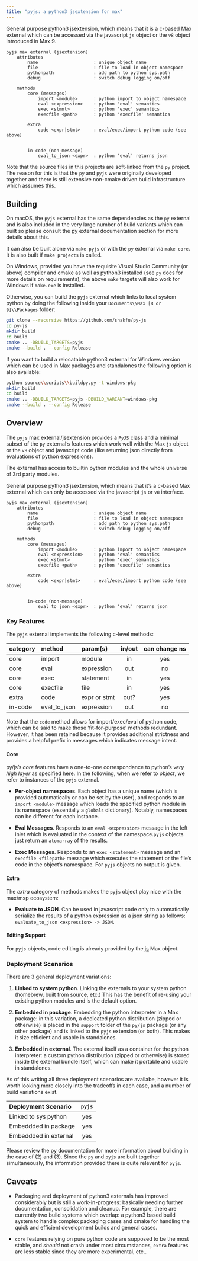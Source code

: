 ```yaml
---
title: "pyjs: a python3 jsextension for max"
---
```


General purpose python3 jsextension, which means that it is a c-based Max external which can be accessed via the javascript `js` object or the `v8` object introduced in Max 9.

```text
pyjs max external (jsextension)
    attributes
        name                     : unique object name
        file                     : file to load in object namespace
        pythonpath               : add path to python sys.path
        debug                    : switch debug logging on/off
    
    methods 
        core (messages)
            import <module>      : python import to object namespace
            eval <expression>    : python 'eval' semantics
            exec <stmnt>         : python 'exec' semantics
            execfile <path>      : python 'execfile' semantics
        
        extra
            code <expr|stmt>     : eval/exec/import python code (see above)
            

        in-code (non-message)
            eval_to_json <expr>  : python 'eval' returns json

```

Note that the source files in this projects are soft-linked from the `py` project. The reason for this is that the `py` and `pyjs` were originally developed together and there is still extensive non-cmake driven build infrastructure which assumes this.

## Building

On macOS, the `pyjs` external has the same dependencies as the `py` external and is also included in the very large number of build variants which can built so please consult the [py](https://github.com/shakfu/py-js/tree/main/source/projects/py) external documentation section for more details about this.

It can also be built alone via `make pyjs` or with the `py` external via `make core`. It is also built if `make projects` is called.

On Windows, provided you have the requisite Visual Studio Community (or above) compiler and cmake as well as python3 installed (see `py` docs for more details on requirements), the above `make` targets will also work for Windows if `make.exe` is installed.

Otherwise, you can build the `pyjs` external which links to local system python by doing the following inside your `Documents\\Max [8 or 9]\\Packages` folder:

```sh
git clone --recursive https://github.com/shakfu/py-js
cd py-js
mkdir build
cd build
cmake .. -DBUILD_TARGETS=pyjs
cmake --build . --config Release
```

If you want to build a relocatable python3 external for Windows version which can be used in Max packages and standalones the following option is also available:

```sh
python source\\scripts\\buildpy.py -t windows-pkg
mkdir build
cd build
cmake .. -DBUILD_TARGETS=pyjs -DBUILD_VARIANT=windows-pkg
cmake --build . --config Release
```

## Overview

The `pyjs` max external/jsextension provides a `PyJS` class and a minimal subset of the `py` external's features which work well with the Max `js` object or the `v8` object and javascript code (like returning json directly from evaluations of python expressions).

The external has access to builtin python modules and the whole universe of 3rd party modules.

General purpose python3 jsextension, which means that it's a c-based Max external which can only be accessed via the javascript `js` or `v8` interface.

```text
pyjs max external (jsextension)
    attributes
        name                     : unique object name
        file                     : file to load in object namespace
        pythonpath               : add path to python sys.path
        debug                    : switch debug logging on/off
    
    methods 
        core (messages)
            import <module>      : python import to object namespace
            eval <expression>    : python 'eval' semantics
            exec <stmnt>         : python 'exec' semantics
            execfile <path>      : python 'execfile' semantics
        
        extra
            code <expr|stmt>     : eval/exec/import python code (see above)
            

        in-code (non-message)
            eval_to_json <expr>  : python 'eval' returns json

```

### Key Features

The `pyjs` external implements the following c-level methods:

category | method       | param(s)      | in/out | can change ns
:------- | :----------- | :------------ | :----: | :------------:
core     | import       | module        | in     | yes
core     | eval         | expression    | out    | no
core     | exec         | statement     | in     | yes
core     | execfile     | file          | in     | yes
extra    | code         | expr or stmt  | out?   | yes
in-code  | eval_to_json | expression    | out    | no

Note that the `code` method allows for import/exec/eval of python code, which can be said to make those 'fit-for-purpose' methods redundant. However, it has been retained because it provides additional strictness and provides a helpful prefix in messages which indicates message intent.

#### Core

py/js's *core* features have a one-to-one correspondance to python's *very high layer* as specified [here](https://docs.python.org/3/c-api/veryhigh.html). In the following, when we refer to *object*, we refer to instances of the `pyjs` external.

- **Per-object namespaces**. Each object has a unique name (which is provided automatically or can be set by the user), and responds to an `import <module>` message which loads the specified python module in its namespace (essentially a `globals` dictionary). Notably, namespaces can be different for each instance.

- **Eval Messages**. Responds to an `eval <expression>` message in the left inlet which is evaluated in the context of the namespace.`pyjs` objects just return an `atomarray` of the results.

- **Exec Messages**. Responds to an `exec <statement>` message and an `execfile <filepath>` message which executes the statement or the file's code in the object's namespace. For `pyjs` objects no output is given.

#### Extra

The *extra* category of methods  makes the `pyjs` object play nice with the max/msp ecosystem:

- **Evaluate to JSON**. Can be used in javascript code only to automatically serialize the results of a python expression as a json string as follows: `evaluate_to_json <expression> -> JSON`.

#### Editing Support

For `pyjs` objects, code editing is already provided by the [js](https://docs.cycling74.com/max8/refpages/js) Max object.

### Deployment Scenarios

There are 3 general deployment variations:

1. **Linked to system python**. Linking the externals to your system python (homebrew, built from source, etc.) This has the benefit of re-using your existing python modules and is the default option.

2. **Embedded in package**. Embedding the python interpreter in a Max package: in this variation, a dedicated python distribution (zipped or otherwise) is placed in the `support` folder of the `py/js` package (or any other package) and is linked to the `pyjs` extension (or both). This makes it size efficient and usable in standalones.

3. **Embedded in external**. The external itself as a container for the python interpreter: a custom python distribution (zipped or otherwise) is stored inside the external bundle itself, which can make it portable and usable in standalones.

As of this writing all three deployment scenarios are availabe, however it is worth looking more closely into the tradeoffs in each case, and a number of build variations exist.

Deployment Scenario    | `pyjs`
:--------------------- | :--------:
Linked to sys python   | yes
Embeddded in package   | yes
Embeddded in external  | yes

Please review the [py](https://github.com/shakfu/py-js/tree/main/source/projects/py) documentation for more information about building in the case of (2) and (3). Since the `py` and `pyjs` are built together simultaneously, the information provided there is quite relevent for `pyjs`.

## Caveats

- Packaging and deployment of python3 externals has improved considerably but is still a work-in-progress: basically needing further documentation, consolidation and cleanup. For example, there are currently two build systems which overlap: a python3 based build system to handle complex packaging cases and cmake for handling the quick and efficient development builds and general cases.

- `core` features relying on pure python code are supposed to be the most stable, and *should* not crash under most circumstances, `extra` features are less stable since they are more experimental, etc..
